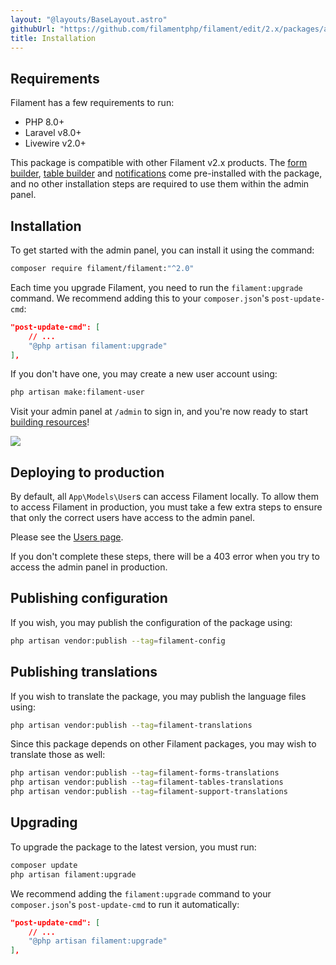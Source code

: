 ```yaml
---
layout: "@layouts/BaseLayout.astro"
githubUrl: "https://github.com/filamentphp/filament/edit/2.x/packages/admin/docs/01-installation.md"
title: Installation
---
```


## Requirements

Filament has a few requirements to run:

- PHP 8.0+
- Laravel v8.0+
- Livewire v2.0+

This package is compatible with other Filament v2.x products. The [form builder](/docs/forms), [table builder](/docs/tables) and [notifications](/docs/notifications) come pre-installed with the package, and no other installation steps are required to use them within the admin panel.

## Installation

To get started with the admin panel, you can install it using the command:

```bash
composer require filament/filament:"^2.0"
```

Each time you upgrade Filament, you need to run the `filament:upgrade` command. We recommend adding this to your `composer.json`'s `post-update-cmd`:

```json
"post-update-cmd": [
    // ...
    "@php artisan filament:upgrade"
],
```

If you don't have one, you may create a new user account using:

```bash
php artisan make:filament-user
```

Visit your admin panel at `/admin` to sign in, and you're now ready to start [building resources](resources)!

[![](https://user-images.githubusercontent.com/41773797/147615302-daec5d1c-e3ac-428a-98c2-c3fb40d945b5.png)](https://demo.filamentphp.com)

## Deploying to production

By default, all `App\Models\User`s can access Filament locally. To allow them to access Filament in production, you must take a few extra steps to ensure that only the correct users have access to the admin panel.

Please see the [Users page](users#authorizing-access-to-the-admin-panel).

If you don't complete these steps, there will be a 403 error when you try to access the admin panel in production.

## Publishing configuration

If you wish, you may publish the configuration of the package using:

```bash
php artisan vendor:publish --tag=filament-config
```

## Publishing translations

If you wish to translate the package, you may publish the language files using:

```bash
php artisan vendor:publish --tag=filament-translations
```

Since this package depends on other Filament packages, you may wish to translate those as well:

```bash
php artisan vendor:publish --tag=filament-forms-translations
php artisan vendor:publish --tag=filament-tables-translations
php artisan vendor:publish --tag=filament-support-translations
```

## Upgrading

To upgrade the package to the latest version, you must run:

```bash
composer update
php artisan filament:upgrade
```

We recommend adding the `filament:upgrade` command to your `composer.json`'s `post-update-cmd` to run it automatically:

```json
"post-update-cmd": [
    // ...
    "@php artisan filament:upgrade"
],
```
